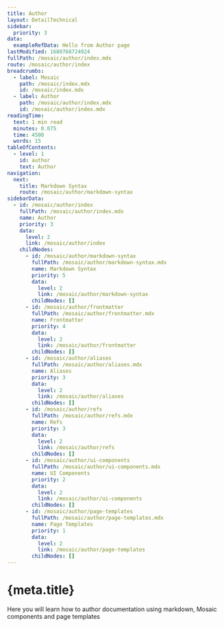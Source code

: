 ```yaml
---
title: Author
layout: DetailTechnical
sidebar:
  priority: 3
data:
  exampleRefData: Hello from Author page
lastModified: 1680768724924
fullPath: /mosaic/author/index.mdx
route: /mosaic/author/index
breadcrumbs:
  - label: Mosaic
    path: /mosaic/index.mdx
    id: /mosaic/index.mdx
  - label: Author
    path: /mosaic/author/index.mdx
    id: /mosaic/author/index.mdx
readingTime:
  text: 1 min read
  minutes: 0.075
  time: 4500
  words: 15
tableOfContents:
  - level: 1
    id: author
    text: Author
navigation:
  next:
    title: Markdown Syntax
    route: /mosaic/author/markdown-syntax
sidebarData:
  - id: /mosaic/author/index
    fullPath: /mosaic/author/index.mdx
    name: Author
    priority: 3
    data:
      level: 2
      link: /mosaic/author/index
    childNodes:
      - id: /mosaic/author/markdown-syntax
        fullPath: /mosaic/author/markdown-syntax.mdx
        name: Markdown Syntax
        priority: 5
        data:
          level: 2
          link: /mosaic/author/markdown-syntax
        childNodes: []
      - id: /mosaic/author/frontmatter
        fullPath: /mosaic/author/frontmatter.mdx
        name: Frontmatter
        priority: 4
        data:
          level: 2
          link: /mosaic/author/frontmatter
        childNodes: []
      - id: /mosaic/author/aliases
        fullPath: /mosaic/author/aliases.mdx
        name: Aliases
        priority: 3
        data:
          level: 2
          link: /mosaic/author/aliases
        childNodes: []
      - id: /mosaic/author/refs
        fullPath: /mosaic/author/refs.mdx
        name: Refs
        priority: 3
        data:
          level: 2
          link: /mosaic/author/refs
        childNodes: []
      - id: /mosaic/author/ui-components
        fullPath: /mosaic/author/ui-components.mdx
        name: UI Components
        priority: 2
        data:
          level: 2
          link: /mosaic/author/ui-components
        childNodes: []
      - id: /mosaic/author/page-templates
        fullPath: /mosaic/author/page-templates.mdx
        name: Page Templates
        priority: 1
        data:
          level: 2
          link: /mosaic/author/page-templates
        childNodes: []
---
```


# {meta.title}

Here you will learn how to author documentation using markdown, Mosaic components and page templates
